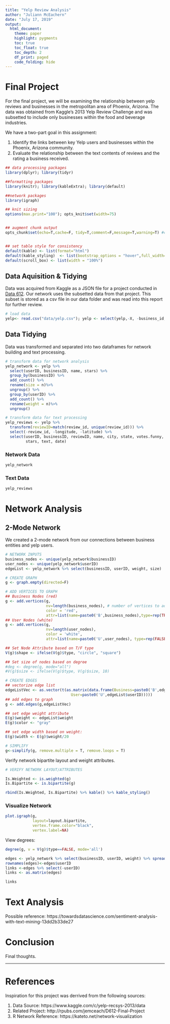```yaml
---
title: "Yelp Review Analysis"
author: "Juliann McEachern"
date: "July 17, 2019"
output: 
  html_document:
    theme: paper
    highlight: pygments
    toc: true
    toc_float: true
    toc_depth: 2
    df_print: paged
    code_folding: hide
---
```



# Final Project 

For the final project, we will be examining the relationship between yelp reviews and businesses in the metropolitan area of Phoenix, Arizona. The data was obtained from Kaggle's 2013 Yelp Review Challenge and was subsetted to include only businesses within the food and beverage industries.

We have a two-part goal in this assignment:

1.  Identify the links between key Yelp users and businesses within the Phoenix, Arizona community.  
2.  Evaluate the relationship between the text contents of reviews and the rating a business received. 

```r
## data processing packages
library(dplyr); library(tidyr)

##formatting packages
library(knitr); library(kableExtra); library(default)

##network packages
library(igraph)

## knit sizing
options(max.print="100"); opts_knit$set(width=75) 


## augment chunk output
opts_chunk$set(echo=T,cache=F, tidy=T,comment=F,message=T,warning=T) #change message/warning to F upon completion


## set table style for consistency
default(kable) <- list(format="html")
default(kable_styling)  <- list(bootstrap_options = "hover",full_width=T, font_size=10)
default(scroll_box) <- list(width = "100%")
```

## Data Aquisition & Tidying

Data was acquired from Kaggle as a JSON file for a project conducted in [Data 612](http://rpubs.com/jemceach/D212-Final-Project). Our network uses the subsetted data from that project. This subset is stored as a csv file in our data folder and was read into this report for further review.  

```r
# load data
yelp<- read.csv("data/yelp.csv"); yelp <- select(yelp,-X, -business_id, -user_id) %>% rename(businessID = itemID)
```

## Data Tidying {.tabset .tabset-fade .tabset-pills}

Data was transformed and separated into two dataframes for network building and text processing. 

```r
# transform data for network analysis 
yelp_network <- yelp %>% 
  select(userID, businessID, name, stars) %>% 
  group_by(businessID) %>% 
  add_count() %>%
  rename(size = n)%>%
  ungroup() %>%
  group_by(userID) %>% 
  add_count() %>%
  rename(weight = n)%>%
  ungroup()

# transform data for text processing 
yelp_reviews <- yelp %>% 
  transform(reviewID=match(review_id, unique(review_id))) %>% 
  select(-review_id, -longitude, -latitude) %>%
  select(userID, businessID, reviewID, name, city, state, votes.funny, votes.useful, votes.cool, 
         stars, text, date)
```

### Network Data 
```r
yelp_network
```


### Text Data 

```r
yelp_reviews
```


# Network Analysis

## 2-Mode Network

We created a 2-mode network from our connections between business entities and yelp users. 

```r
# NETWORK INPUTS
business_nodes <- unique(yelp_network$businessID)
user_nodes <- unique(yelp_network$userID)
edgeList <- yelp_network %>% select(businessID, userID, weight, size)

# CREATE GRAPH
g <- graph.empty(directed=F)

# ADD VERTICES TO GRAPH
## Business Nodes (red)
g <- add.vertices(g, 
                  nv=length(business_nodes), # number of vertices to add 
                  color = 'red',
                  attr=list(name=paste0('B',business_nodes),type=rep(TRUE)))
## User Nodes (white)
g <- add.vertices(g,
                  nv=length(user_nodes),
                  color = 'white',
                  attr=list(name=paste0('U',user_nodes), type=rep(FALSE)))

## Set Node Attribute based on T/F type
V(g)$shape <- ifelse(V(g)$type, "circle", "square")

## Set size of nodes based on degree
#deg <- degree(g, mode="all")
#V(g)$size <- ifelse(V(g)$type, V(g)$size, 10)

# CREATE EDGES
## vectorize edge list
edgeListVec <- as.vector(t(as.matrix(data.frame(Business=paste0('B',edgeList$businessID),
                             User=paste0('U',edgeList$userID)))))
## add edges to graph
g <- add.edges(g,edgeListVec)

## set edge weight attribute
E(g)$weight <- edgeList$weight
E(g)$color <- "gray"

## set edge width based on weight:
E(g)$width <- E(g)$weight/20

# SIMPLIFY
g<-simplify(g, remove.multiple = T, remove.loops = T) 
```

Verify network bipartite layout and weight attributes.

```r
# VERIFY NETWORK LAYOUT/ATTRIBUTES 

Is.Weighted <- is.weighted(g)
Is.Bipartite <- is.bipartite(g)

rbind(Is.Weighted, Is.Bipartite) %>% kable() %>% kable_styling()
```


### Visualize Network 

```r
plot.igraph(g, 
            layout=layout.bipartite, 
            vertex.frame.color="black",
            vertex.label=NA)
```
View degrees:

```r
degree(g, v = V(g)$type==FALSE, mode='all')


```

```r
edges <- yelp_network %>% select(businessID, userID, weight) %>% spread(businessID, weight)
rownames(edges)<-edges$userID 
links <-edges %>% select(-userID)
links <- as.matrix(edges)

links
```


# Text Analysis

Possible reference: https://towardsdatascience.com/sentiment-analysis-with-text-mining-13dd2b33de27

# Conclusion

Final thoughts. 

----------

# References

Inspiration for this project was derrived from the following sources: 

1.  Data Source: https://www.kaggle.com/c/yelp-recsys-2013/data
2.  Related Project: http://rpubs.com/jemceach/D612-Final-Project
3.  R Network Reference: https://kateto.net/network-visualization



